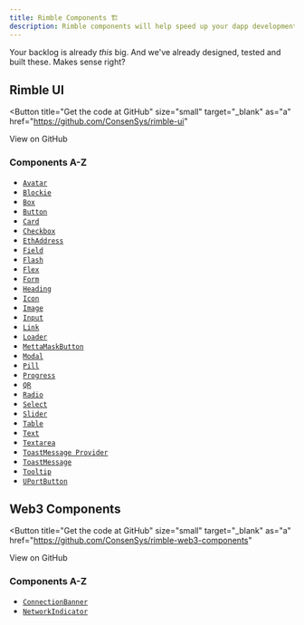 ```yaml
---
title: Rimble Components 🏗
description: Rimble components will help speed up your dapp development and provide research-based UX to improve engagement.
---
```


Your backlog is already _this_ big. And we've already designed, tested and built these. Makes sense right?

## Rimble UI

<Button
  title="Get the code at GitHub"
  size="small"
  target="_blank"
  as="a"
  href="https://github.com/ConsenSys/rimble-ui"
>
  View on GitHub
</Button>

### Components A-Z

- [`Avatar`](/components/rimble-ui/Avatar)
- [`Blockie`](/components/rimble-ui/Blockie)
- [`Box`](/components/rimble-ui/Box)
- [`Button`](/components/rimble-ui/Button)
- [`Card`](/components/rimble-ui/Card)
- [`Checkbox`](/components/rimble-ui/Checkbox)
- [`EthAddress`](/components/rimble-ui/EthAddress)
- [`Field`](/components/rimble-ui/Field)
- [`Flash`](/components/rimble-ui/Flash)
- [`Flex`](/components/rimble-ui/Flex)
- [`Form`](/components/rimble-ui/Form)
- [`Heading`](/components/rimble-ui/Heading)
- [`Icon`](/components/rimble-ui/Icon)
- [`Image`](/components/rimble-ui/Image)
- [`Input`](/components/rimble-ui/Input)
- [`Link`](/components/rimble-ui/Link)
- [`Loader`](/components/rimble-ui/Loader)
- [`MettaMaskButton`](/components/rimble-ui/MetaMaskButton)
- [`Modal`](/components/rimble-ui/Modal)
- [`Pill`](/components/rimble-ui/Pill)
- [`Progress`](/components/rimble-ui/Progress)
- [`QR`](/components/rimble-ui/QR)
- [`Radio`](/components/rimble-ui/Radio)
- [`Select`](/components/rimble-ui/Select)
- [`Slider`](/components/rimble-ui/Slider)
- [`Table`](/components/rimble-ui/Table)
- [`Text`](/components/rimble-ui/Text)
- [`Textarea`](/components/rimble-ui/Textarea)
- [`ToastMessage Provider`](/components/rimble-ui/ToastMessageProvider)
- [`ToastMessage`](/components/rimble-ui/ToastMessage)
- [`Tooltip`](/components/rimble-ui/Tooltip)
- [`UPortButton`](/components/rimble-ui/UPortButton)

## Web3 Components

<Button
  title="Get the code at GitHub"
  size="small"
  target="_blank"
  as="a"
  href="https://github.com/ConsenSys/rimble-web3-components"
>
  View on GitHub
</Button>

### Components A-Z

- [`ConnectionBanner`](/components/web3-components/ConnectionBanner)
- [`NetworkIndicator`](/components/web3-components/NetworkIndicator)
